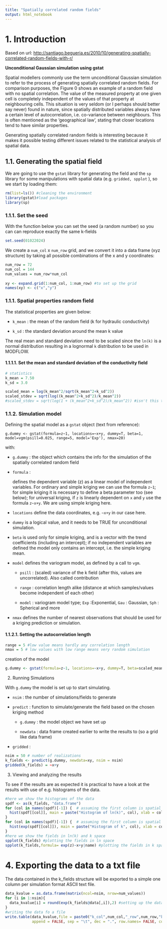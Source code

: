 ```yaml
---
title: "Spatially correlated random fields"
output: html_notebook
---
```


# 1. Introduction

Based on url: <http://santiago.begueria.es/2010/10/generating-spatially-correlated-random-fields-with-r/>


**Unconditional Gaussian simulation using gstat**

Spatial modellers commonly use the term unconditional Gaussian simulation to refer to the process of generating spatially correlated random fields. For comparison purposes, the Figure 0 shows an example of a random field with no spatial correlation. The value of the measured property at one given cell is completely independent of the values of that property at neighbouring cells. This situation is very seldom (or I perhaps should better say never) found in nature, since spatially distributed variables always have a certain level of autocorrelation, i.e. co-variance between neighbours. This is often mentioned as the 'geographical law', stating that closer locations tend to have similar properties.

Generating spatially correlated random fields is interesting because it makes it possible testing different issues related to the statistical analysis of spatial data.



## 1.1. Generating the spatial field

We are going to use the `gstat` library for generating the field and the `sp` library for some manipulations with spatial data (e.g. `gridded, spplot` ), so we start by loading them:

```r
rm(list=ls()) #cleaning the environment
library(gstat)#load packages
library(sp)
```

### 1.1.1. Set the seed

With the function below you can set the seed (a random number) so you can can reproduce exactly the same k-fields

```r
set.seed(01022024)
```


We create a `num_col` x `num_row` grid, and we convert it into a data frame (xyz structure) by taking all possible combinations of the x and y coordinates:

```r

num_row = 72
num_col = 144
num_values = num_row*num_col
  
xy <- expand.grid(1:num_col, 1:num_row) #to set up the grid 
names(xy) <- c("x","y")
```

 

### 1.1.1. Spatial properties random field

The statistical properties are given below:

-   `k_mean` : the mean of the random field (k for hydraulic conductivity)

-   `k_sd` : the standard deviation around the mean k value

The real mean and standard deviation need to be scaled since the `ln(k)` is a normal distribution resulting in a lognormal `k` distribution to be used in MODFLOW.

#### 1.1.1.1. Set the mean and standard deviation of the conductivity field

```r
# statistics
k_mean = 7.50 
k_sd = 3.0

scaled_mean = log(k_mean^2/sqrt(k_mean^2+k_sd^2))
scaled_stdev = sqrt(log((k_mean^2+k_sd^2)/k_mean^2))
#scaled_stdev = sqrt(log(1 + (k_mean^2+k_sd^2)/k_mean^2)) #isn't this the correct transformation?


```

### 1.1.2. Simulation model

Defining the spatial model as a `gstat` object (text from reference):

`g.dummy <- gstat(formula=z~1, locations=~x+y, dummy=T, beta=1, model=vgm(psill=0.025, range=5, model='Exp'), nmax=20)`

with:

-   `g.dummy` : the object which contains the info for the simulation of the spatially correlated random field

-   `formula` :

    defines the dependent variable (z) as a linear model of independent variables. For ordinary and simple kriging we can use the formula `z~1`; for simple kriging it is necessary to define a beta parameter too (see below); for universal kriging, if `z` is linearly dependent on `x` and `y` use the formula `z~x+y`. We are using simple kriging here.

-   `locations` define the data coordinates, e.g. `~x+y` in our case here.

-   `dummy` is a logical value, and it needs to be TRUE for unconditional simulation.

-   `beta` is used only for simple kriging, and is a vector with the trend coefficients (including an intercept); if no independent variables are defined the model only contains an intercept, i.e. the simple kriging mean.

-   `model` defines the variogram model, as defined by a call to `vgm`.

    -   `psill` : (scaled) variance of the k field (after this, values are uncorrelated). Also called contribution

    -   `range` : correlation length alike (distance at which samples/values become independent of each other)

    -   `model` : variogram model type; `Exp` :Exponential, `Gau` : Gaussian, `Sph` : Spherical and more

-   `nmax` defines the number of nearest observations that should be used for a kriging prediction or simulation.

#### 1.1.2.1. Setting the autocorrelation length

```r

range = 5 #low value means hardly any correlation length
nmax = 5 # low values with low range means very random simulation

```

creation of the model

```r
g.dummy <- gstat(formula=z~1, locations=~x+y, dummy=T, beta=scaled_mean, model=vgm(psill=scaled_stdev^2, model="Exp",range=range), nmax=nmax)
```
 
 

2.  Running Simulations

With `g.dummy` the model is set up to start simulating.

-   `nsim` : the number of simulations/fields to generate

-   `predict` : function to simulate/generate the field based on the chosen kriging method

    -   `g.dummy` : the model object we have set up

    -   `newdata` : data frame created earlier to write the results to (so a grid like data frame)

-   `gridded` :

```r
nsim = 50 # number of realizations
k_fields <- predict(g.dummy, newdata=xy, nsim = nsim)
gridded(k_fields) = ~x+y


```

 

3.  Viewing and analyzing the results

To see if the results are as expected it is practical to have a look at the results with use of e.g. histograms of the data.

```r
#here we show the histograms of the data
spdf <- as(k_fields, "data.frame")
for (col in names(spdf)[-1]) {  # assuming the first column is spatial data
  hist(spdf[[col]], main = paste("Histogram of ln(k)", col), xlab = col, ylab = "Frequency", col = "lightblue", border = "black")
}
for (col in names(spdf)[-1]) {  # assuming the first column is spatial data
  hist(exp(spdf[[col]]), main = paste("Histogram of k", col), xlab = col, ylab = "Frequency", col = "blue", border = "black")
}
#here we show the fields in ln(k) and k space
spplot(k_fields) #plotting the fields in ln space
spplot(k_fields,formula= exp(z)~x+y|name) #plotting the fields in k space
```

# 4. Exporting the data to a txt file

The data contained in the k_fields structure will be exported to a simple one column per simulation format ASCII text file.

```r
data_kvalue = as.data.frame(matrix(ncol=nsim, nrow=num_values))
for (i in 1:nsim){
  data_kvalue[i] = round(exp(k_fields@data[,i]),2) #setting up the data.frame for     the data
}
#writing the data fo a file
write.table(data_kvalue,file = paste0("k_col",num_col,"_row",num_row,"k",k_mean,"sd_k",k_sd,"Ly",range,"simnr",nsim,".txt"), 
            append = FALSE, sep = "\t", dec = ".", row.names= FALSE, col.names=TRUE)
```

 
